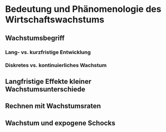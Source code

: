 # Bedeutung und Phänomenologie des  Wirtschaftswachstums

## Wachstumsbegriff

### Lang- vs. kurzfristige Entwicklung

### Diskretes vs. kontinuierliches Wachstum

## Langfristige Effekte kleiner Wachstumsunterschiede


## Rechnen mit Wachstumsraten

## Wachstum und expogene Schocks



